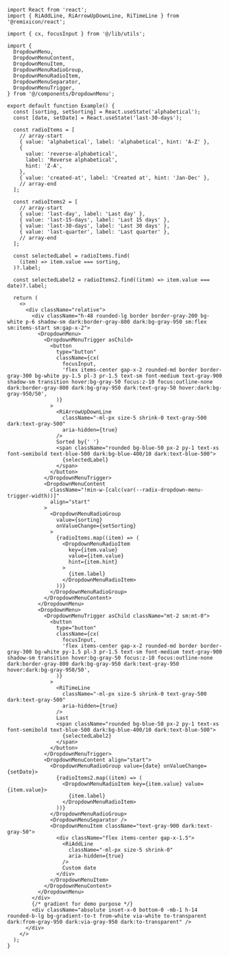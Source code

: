 ````tsx
import React from 'react';
import { RiAddLine, RiArrowUpDownLine, RiTimeLine } from '@remixicon/react';

import { cx, focusInput } from '@/lib/utils';

import {
  DropdownMenu,
  DropdownMenuContent,
  DropdownMenuItem,
  DropdownMenuRadioGroup,
  DropdownMenuRadioItem,
  DropdownMenuSeparator,
  DropdownMenuTrigger,
} from '@/components/DropdownMenu';

export default function Example() {
  const [sorting, setSorting] = React.useState('alphabetical');
  const [date, setDate] = React.useState('last-30-days');

  const radioItems = [
    // array-start
    { value: 'alphabetical', label: 'alphabetical', hint: 'A-Z' },
    {
      value: 'reverse-alphabetical',
      label: 'Reverse alphabetical',
      hint: 'Z-A',
    },
    { value: 'created-at', label: 'Created at', hint: 'Jan-Dec' },
    // array-end
  ];

  const radioItems2 = [
    // array-start
    { value: 'last-day', label: 'Last day' },
    { value: 'last-15-days', label: 'Last 15 days' },
    { value: 'last-30-days', label: 'Last 30 days' },
    { value: 'last-quarter', label: 'Last quarter' },
    // array-end
  ];

  const selectedLabel = radioItems.find(
    (item) => item.value === sorting,
  )?.label;

  const selectedLabel2 = radioItems2.find((item) => item.value === date)?.label;

  return (
    <>
      <div className="relative">
        <div className="h-48 rounded-lg border border-gray-200 bg-white p-6 shadow-sm dark:border-gray-800 dark:bg-gray-950 sm:flex sm:items-start sm:gap-x-2">
          <DropdownMenu>
            <DropdownMenuTrigger asChild>
              <button
                type="button"
                className={cx(
                  focusInput,
                  'flex items-center gap-x-2 rounded-md border border-gray-300 bg-white py-1.5 pl-3 pr-1.5 text-sm font-medium text-gray-900 shadow-sm transition hover:bg-gray-50 focus:z-10 focus:outline-none dark:border-gray-800 dark:bg-gray-950 dark:text-gray-50 hover:dark:bg-gray-950/50',
                )}
              >
                <RiArrowUpDownLine
                  className="-ml-px size-5 shrink-0 text-gray-500 dark:text-gray-500"
                  aria-hidden={true}
                />
                Sorted by{' '}
                <span className="rounded bg-blue-50 px-2 py-1 text-xs font-semibold text-blue-500 dark:bg-blue-400/10 dark:text-blue-500">
                  {selectedLabel}
                </span>
              </button>
            </DropdownMenuTrigger>
            <DropdownMenuContent
              className="!min-w-[calc(var(--radix-dropdown-menu-trigger-width))]"
              align="start"
            >
              <DropdownMenuRadioGroup
                value={sorting}
                onValueChange={setSorting}
              >
                {radioItems.map((item) => (
                  <DropdownMenuRadioItem
                    key={item.value}
                    value={item.value}
                    hint={item.hint}
                  >
                    {item.label}
                  </DropdownMenuRadioItem>
                ))}
              </DropdownMenuRadioGroup>
            </DropdownMenuContent>
          </DropdownMenu>
          <DropdownMenu>
            <DropdownMenuTrigger asChild className="mt-2 sm:mt-0">
              <button
                type="button"
                className={cx(
                  focusInput,
                  'flex items-center gap-x-2 rounded-md border border-gray-300 bg-white py-1.5 pl-3 pr-1.5 text-sm font-medium text-gray-900 shadow-sm transition hover:bg-gray-50 focus:z-10 focus:outline-none dark:border-gray-800 dark:bg-gray-950 dark:text-gray-950 hover:dark:bg-gray-950/50',
                )}
              >
                <RiTimeLine
                  className="-ml-px size-5 shrink-0 text-gray-500 dark:text-gray-500"
                  aria-hidden={true}
                />
                Last
                <span className="rounded bg-blue-50 px-2 py-1 text-xs font-semibold text-blue-500 dark:bg-blue-400/10 dark:text-blue-500">
                  {selectedLabel2}
                </span>
              </button>
            </DropdownMenuTrigger>
            <DropdownMenuContent align="start">
              <DropdownMenuRadioGroup value={date} onValueChange={setDate}>
                {radioItems2.map((item) => (
                  <DropdownMenuRadioItem key={item.value} value={item.value}>
                    {item.label}
                  </DropdownMenuRadioItem>
                ))}
              </DropdownMenuRadioGroup>
              <DropdownMenuSeparator />
              <DropdownMenuItem className="text-gray-900 dark:text-gray-50">
                <div className="flex items-center gap-x-1.5">
                  <RiAddLine
                    className="-ml-px size-5 shrink-0"
                    aria-hidden={true}
                  />
                  Custom date
                </div>
              </DropdownMenuItem>
            </DropdownMenuContent>
          </DropdownMenu>
        </div>
        {/* gradient for demo purpose */}
        <div className="absolute inset-x-0 bottom-0 -mb-1 h-14 rounded-b-lg bg-gradient-to-t from-white via-white to-transparent dark:from-gray-950 dark:via-gray-950 dark:to-transparent" />
      </div>
    </>
  );
}

````